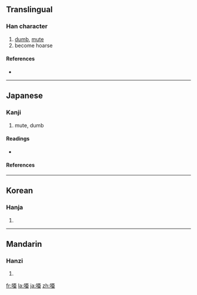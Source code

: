 {{also|啞}}
==Translingual==

===Han character===
{{Han char|rn=30|rad=口|as=07|sn=10|four=|canj=口一中一 (RMLM), X口一中一 (XRMLM)}}

# [[dumb]], [[mute]]
# become hoarse

====References====
* {{Han ref|kx=0193.051|dkj=03743|dj=0413.130|hdz=10626.100|uh=5516|ud=21782}}

----

==Japanese==
{{ja-forms|[[唖]]|[[哑]]|[[啞]]|}}

===Kanji===
{{ja-kanji|grade=9|rs=口07}}

# mute, dumb

====Readings====
* {{ja-readings|kanon=[[あ]] (a), [[あく]] (aku)|goon=[[え]] (e)、[[やく]] (yaku)|kun=[[おし]] (oshi)}}

====References====
{{ja-kref
|ku= 1602
|shift= 88a0
|jis= 3022
|euc= B0A2
|freq= ''not ranked''
|nelson= 939
|newnelson= 795
|halpern= ''not listed''
|kld= ''not listed''
|heisig= 2958
|tuttle= 3d8.3
}}

----

==Korean==

===Hanja===
{{ko-hanja|hangeul=아|rv=a|mr=a}}

# {{defn|Korean}}

----

==Mandarin==

===Hanzi===
{{cmn-hanzi|pin=[[yǎ]] ([[ya3]])|wg=ya<sup>3</sup>}}

# {{defn|Mandarin}}

[[fr:唖]]
[[la:唖]]
[[ja:唖]]
[[zh:唖]]